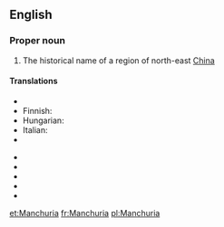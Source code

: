==English==
{{wikipedia}}

===Proper noun===
{{en-proper noun}}

# The historical name of a region of north-east [[China]]

====Translations====
{{top}}
* {{trreq|Chinese}}
* Finnish: {{t-|fi|Mantšuria}}
* Hungarian: {{t-|hu|Mandzsúria}}
* Italian: {{t-|it|Manciuria|f}}
* {{trreq|Japanese}}
{{mid}}
* {{trreq|Korean}}
* {{trreq|Manchu}}
* {{trreq|Mongolian}}
* {{trreq|Russian}}
* {{trreq|Tibetan}}
{{bottom}}

[[et:Manchuria]]
[[fr:Manchuria]]
[[pl:Manchuria]]